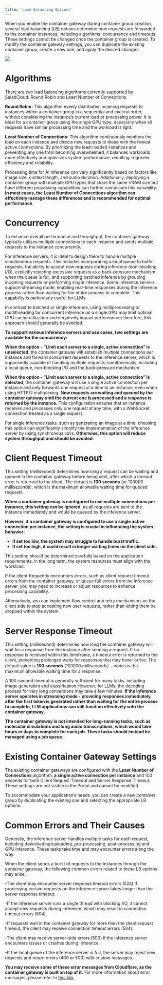 ```yaml
---
title: 'Load Balancing Options'
---
```


When you enable the container gateway during container group creation, several load balancing (LB) options determine how
requests are forwarded to the container instances, including algorithms, concurrency and timeouts. These settings cannot
be changed once the container group is created. To modify the container gateway settings, you can duplicate the existing
container group, create a new one, and apply the desired changes.

<img src="/products/sce/images/lb-options/lb-options1.png" />

# Algorithms

There are two load balancing algorithms currently supported by SaladCloud: Round Robin and Least Number of Connections.

**Round Robin:** This algorithm evenly distributes incoming requests to instances within a container group in a
sequential and cyclical order, without considering the instance’s current load or processing power. It is ideal for a
container group using the single GPU type, especially when all requests have similar processing time and the workload is
light.

**Least Number of Connections:** This algorithm continuously monitors the load on each instance and directs new requests
to those with the fewest active connections. By prioritizing the least-loaded instances and preventing any one from
becoming overwhelmed, it balances workloads more effectively and optimizes system performance, resulting in greater
efficiency and reliability.

Processing time for AI inference can vary significantly based on factors like image size, context length, and audio
duration. Additionally, deploying a container group with multiple GPU types that share the same VRAM size but have
different processing capabilities can further complicate this variability. **In most cases, the Least Number of
Connections algorithm can effectively manage these differences and is recommended for optimal performance.**

# Concurrency

To enhance overall performance and throughput, the container gateway typically utilizes multiple connections to each
instance and sends multiple requests to the instance concurrently.

For inference servers, it is ideal to design them to handle multiple simultaneous requests. This includes incorporating
a local queue to buffer requests, the ability to accept new requests during inference (non-blocking I/O), explicitly
rejecting excessive requests as a back-pressure mechanism when the queue is full, and supporting batched inference by
grouping incoming requests or performing single inference. Some inference servers support streaming mode, enabling
real-time responses during the inference process rather than waiting for the entire process to complete. This capability
is particularly useful for LLMs.

In contrast to batched or single inference, using multiprocessing or multithreading for concurrent inference on a single
GPU may limit optimal GPU cache utilization and negatively impact performance; therefore, this approach should generally
be avoided.

**To support various inference servers and use cases, two settings are available for the concurrency:**

**When the option - “Limit each server to a single, active connection” is unselected**, the container gateway will
establish multiple connections per instance and forward concurrent requests to the inference server, which is supposedly
capable of handling multiple requests simultaneously, including a local queue, non-blocking I/O and the back-pressure
mechanism.

**When the option - “Limit each server to a single, active connection” is selected**, the container gateway will use a
single active connection per instance and only forwards one request at a time to an instance, even when using HTTP/2
multiplexing. **New requests are waiting and queued by the container gateway until the current one is processed and a
response is returned by the instance.** This configuration ensures that an instance receives and processes only one
request at any time, with a WebSocket connection treated as a single request.

For single inference tasks, such as generating an image at a time, choosing this option can significantly simplify the
implementation of the inference server by using synchronous calls. **Otherwise, this option will reduce system
throughput and should be avoided.**

# Client Request Timeout

This setting (millisecond) determines how long a request can be waiting and queued in the container gateway before being
sent, after which a timeout error is returned to the client. The default is **100 seconds** (or 100000 milliseconds),
which is the maximum allowable waiting time for queued requests.

**When a container gateway is configured to use multiple connections per instance, this setting can be ignored**, as all
requests are sent to the instance immediately and would be queued by the inference server.

**However, if a container gateway is configured to use a single active connection per instance, the setting is crucial
in influencing the system behavior:**

- **If set too low, the system may struggle to handle burst traffic.**
- **If set too high, it could result in longer waiting times on the client side.**

This setting should be determined carefully based on the application requirements. In the long term, the system
resources must align with the workload.

If the client frequently encounters errors, such as client request timeout errors from the container gateway, or queue
full errors from the inference server, you may need to increase or adjust resources to enhance processing capability.

Alternatively, you can implement flow control and retry mechanisms on the client side to stop accepting new user
requests, rather than letting them be dropped within the system.

# Server Response Timeout

This setting (millisecond) determines how long the container gateway will wait for a response from the instance after
sending a request. If no response is received within this timeframe, a timeout error is returned to the client,
preventing prolonged waits for responses that may never arrive. The default value is **100 seconds** (100000
milliseconds）, which is the maximum allowable waiting time for a response.

A 100-second timeout is generally sufficient for many tasks, including image generation and classification.However, for
LLMs, the decoding process for very long conversions may take a few minutes. **If the inference server operates in
streaming mode - providing responses immediately after the first token is generated rather than waiting for the entire
process to complete, LLM applications can still function effectively with the container gateway.**

**The container gateway is not intended for long-running tasks, such as molecular simulations and long audio
transcriptions, which would take hours or days to complete for each job. These tasks should instead be managed using a
job queue.**

# Existing Container Gateway Settings

The existing container gateways are configured with the **Least Number of Connections** algorithm, **a single active
connection per instance** and 100 seconds for both Client Request Timeout and Server Response Timeout. These settings
are not visible in the Portal and cannot be modified.

To accommodate your application’s needs, you can create a new container group by duplicating the existing one and
selecting the appropriate LB options.

# Common Errors and Their Causes

Generally, the inference server handles multiple tasks for each request, including downloading/uploading,
pro-processing, post-processing and GPU inference. These tasks take time and may encounter errors along the way.

When the client sends a burst of requests to the instances through the container gateway, the following common errors
related to these LB options may arise:

-The client may encounter server response timeout errors (524) if processing certain requests on the inference server
takes longer than the server response timeout.

-If the inference server runs a single thread with blocking I/O, it cannot accept new requests during inference, which
may result in connection timeout errors (504).

-If requests wait in the container gateway for more than the client request timeout, the client may receive connection
timeout errors (504).

-The client may receive server-side errors (500) if the inference server encounters issues or crashes during inference.

-If the local queue of the inference server is full, the server may reject new requests and return errors (400 or 500)
with custom messages.

**You may receive some of these error messages from Cloudflare, as the container gateway is built on top of it.** For
more information about error messages, please refer to [this link](/products/sce/gateway/error-pages).
